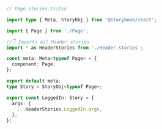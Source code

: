 ```ts
// Page.stories.ts|tsx

import type { Meta, StoryObj } from '@storybook/react';

import { Page } from './Page';

//👇 Imports all Header stories
import * as HeaderStories from './Header.stories';

const meta: Meta<typeof Page> = {
  component: Page,
};

export default meta;
type Story = StoryObj<typeof Page>;

export const LoggedIn: Story = {
  args: {
    ...HeaderStories.LoggedIn.args,
  },
};
```
